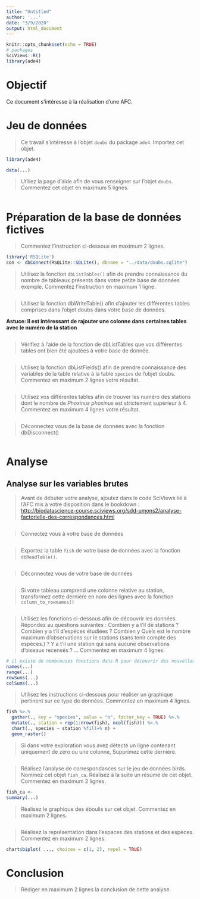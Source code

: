 ```yaml
---
title: "Untitled"
author: '...'
date: "3/9/2020"
output: html_document
---
```


```r
knitr::opts_chunk$set(echo = TRUE)
# packages
SciViews::R()
library(ade4)
```

# Objectif

Ce document s'intéresse à la réalisation d'une AFC.

# Jeu de données

> Ce travail s'intéresse à l'objet `doubs` du package `ade4`. Importez cet objet.

```r
library(ade4)

data(...)
```

> Utiliez la page d'aide afin de vous renseigner sur l'objet `doubs`. Commentez cet objet en maximum 5 lignes.

```r

```

# Préparation de la base de données fictives

> Commentez l'instruction ci-dessous en maximum 2 lignes.

```r
library('RSQLite')
con <- dbConnect(RSQLite::SQLite(), dbname = "../data/doubs.sqlite")
```

> Utilisez la fonction `dbListTables()` afin de prendre connaissance du nombre de tableaux présents dans votre petite base de données exemple. Commentez l'instruction en maximum 1 ligne.

```r

```

> Utilisez la fonction dbWriteTable() afin d'ajouter les différentes tables comprises dans l'objet doubs dans votre base de données. 

**Astuce: Il est intéressant de rajouter une colonne dans certaines tables avec le numéro de la station**

```r

```

> Vérifiez à l'aide de la fonction de dbListTables que vos différentes tables ont bien été ajoutées à votre base de donnée.

```r

```

> Utilisez la fonction dbListFields() afin de prendre connaissance des variables de la table relative à la table `species` de l'objet doubs. Commentez en maximum 2 lignes votre résultat.

```r

```

> Utilisez vos différentes tables afin de trouver les numéro des stations dont le nombre de *Phoxinus phoxinus* est strictement supérieur à 4. Commentez en maximum 4 lignes votre résultat.

```r

```

> Déconnectez vous de la base de données avec la fonction dbDisconnect()

```r

```

# Analyse

## Analyse sur les variables brutes

> Avant de débuter votre analyse, ajoutez dans le code SciViews lié à l'AFC mis à votre disposition dans le bookdown : <http://biodatascience-course.sciviews.org/sdd-umons2/analyse-factorielle-des-correspondances.html>

```r

```


> Connectez vous à votre base de données

```r

```

> Exportez la table `fish` de votre base de données avec la fonction `dbReadTable()`. 

```r

```

> Déconnectez vous de votre base de données

```r

```


> Si votre tableau comprend une colonne relative au station, transformez cette dernière en nom des lignes avec la fonction `column_to_rownames()`

```r

```

> Utilisez les fonctions ci-dessous afin de découvrir les données. Répondez au questions suivantes : Combien y a t'il de stations ? Combien y a t'il d'espèces étudiées ? Combien y Quels est le nombre maximum d'observations sur le stations (sans tenir compte des espèces.) ? Y a t'il une station qui sans aucune observations d'oiseaux recensés ? ... Commentez en maximum 4 lignes.

```r
# il existe de nombreuses fonctions dans R pour découvrir des nouvelles données. 
names(...)
range(...) 
rowSums(...)
colSums(...)
```

> Utilisez les instructions ci-dessous pour réaliser un graphique pertinent sur ce type de données. Commentez en maximum 4 lignes.

```r
fish %>.%
  gather(., key = "species", value = "n", factor_key = TRUE) %>.%
  mutate(., station = rep(1:nrow(fish), ncol(fish))) %>.%
  chart(., species ~ station %fill=% n) +
  geom_raster()
```

> Si dans votre exploration vous avez détecté un ligne contenant uniquement de zéro ou une colonne, Supprimez cette dernière.

```r

```

> Réalisez l'analyse de correspondances sur le jeu de données birds. Nommez cet objet `fish_ca`. Réalisez à la suite un résumé de cet objet. Commentez en maximum 2 lignes.

```r
fish_ca <- 
summary(...)
```


> Réalisez le graphique des éboulis sur cet objet. Commentez en maximum 2 lignes.

```r

```


> Réalisez la représentation dans l'espaces des stations et des espèces. Commentez en maximum 2 lignes.

```r
chart$biplot( ..., choices = c(1, 2), repel = TRUE)
```

# Conclusion 

>  Rédiger en maximum 2 lignes la conclusion de cette analyse. 

